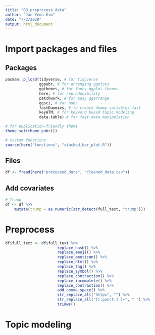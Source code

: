 ```yaml
---
title: "03_preprocess_data"
author: "Jae Yeon Kim"
date: "7/2/2020"
output: html_document
---
```


# Import packages and files 

## Packages

```r

pacman::p_load(tidyverse, # for tidyverse 
               ggpubr, # for arranging ggplots   
               ggthemes, # for fancy ggplot themes
               here, # for reproducibility 
               patchwork, # for easy ggarrange
               ggsci, # for pubs 
               fastDummies, # to create dummy variables fast
               keyATM, # for keyword based topic modeling 
               data.table) # for fast data manipulation

# for publication-friendly theme 
theme_set(theme_pubr())

# custom functions
source(here("functions", "stacked_bar_plot.R"))

```

## Files 

```r

df <- fread(here("processed_data", "cleaned_data.csv"))

```

## Add covariates 

```r
# Trump
df <- df %>%
    mutate(trump = as.numeric(str_detect(full_text, "trump")))

```

# Preprocess 

```r

df$full_text <- df$full_text %>%
                       replace_hash() %>% 
                       replace_emoji() %>% 
                       replace_emoticon() %>%
                       replace_html() %>% 
                       replace_tag() %>%
                       replace_symbol() %>%
                       replace_contraction() %>%
                       replace_incomplete() %>%
                       replace_contraction() %>%
                       add_comma_space() %>%
                       str_replace_all("https", "") %>%
                       str_replace_all("[[:punct:] ]+", " ") %>%
                       trimws()

```


# Topic modeling 

